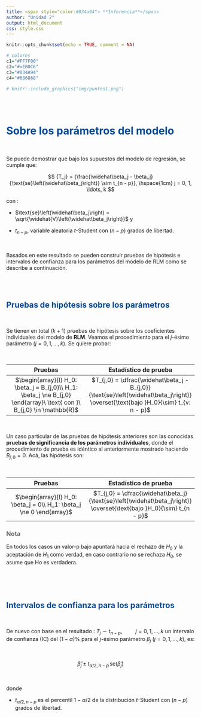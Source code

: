 ```yaml
---
title: <span style="color:#034a94"> **Inferencia**</span>
author: "Unidad 2"
output: html_document
css: style.css
---
```


```r
knitr::opts_chunk$set(echo = TRUE, comment = NA)

# colores
c1="#FF7F00"
c2="#=EB0C6"
c3="#034A94"
c4="#686868"

```

```r
# knitr::include_graphics("img/puntos1.png")
```


<br/> <br/>


# <span style="color:#034a94">**Sobre los parámetros del modelo**</span>

</br>

Se puede demostrar que bajo los supuestos del modelo de regresión, se cumple que:

$$
{T_j} = {\frac{\widehat\beta_j - \beta_j}{\text{se}\left(\widehat\beta_j\right)} \sim t_{n - p}}, \hspace{1cm} j = 0, 1, \ldots, k
$$

con :

* $\text{se}\left(\widehat\beta_j\right) = \sqrt{\widehat{V}\left(\widehat\beta_j\right)}$ y 

* ${t_{n - p}}$, variable aleatoria $t$-Student con $(n-p)$ grados de libertad.

</br>

Basados en este resultado se pueden construir pruebas de hipótesis e intervalos de confianza para los parámetros del modelo de RLM como se describe a continuación.

</br></br>

## <span style="color:#034a94">**Pruebas de hipótesis sobre los parámetros**</span>

</br>

<div class="content-box-blue">

Se tienen en total $(k + 1)$ pruebas de hipótesis sobre los coeficientes individuales del modelo de **RLM**. Veamos el procedimiento para el $j$-ésimo parámetro ($j = 0, 1, \ldots, k$). Se quiere probar:

</br>


| Pruebas                                   | Estadístico de prueba                                |
|:-----------------------------------------:|:----------------------------------------------------:|
|$\begin{array}{l} H_0: \beta_j = B_{j,0}\\ H_1: \beta_j \ne B_{j,0} \end{array}\ \text{ con }\ B_{j,0} \in \mathbb{R}$     | $T_{j,0} = \dfrac{\widehat\beta_j - B_{j,0}}{\text{se}\left(\widehat\beta_j\right)} \overset{\text{bajo }H_0}{\sim} t_{v: n - p}$ |

</br>

Un caso particular de las pruebas de hipótesis anteriores son las conocidas **pruebas de significancia de los parámetros individuales**, donde el procedimiento de prueba es idéntico al anteriormente mostrado haciendo $B_{j,0} = 0$. Acá, las hipótesis son:

</br>

| Pruebas                                   | Estadístico de prueba                                |
|:-----------------------------------------:|:----------------------------------------------------:|
|$\begin{array}{l} H_0: \beta_j = 0\\ H_1: \beta_j \ne 0 \end{array}$  | $T_{j,0} = \dfrac{\widehat\beta_j}{\text{se}\left(\widehat\beta_j\right)} \overset{\text{bajo }H_0}{\sim} t_{n - p}$ |

</div>


<div class="content-box-gray">
### <span style="color:#686868"> **Nota**</span>

En todos los casos un valor-p bajo apuntará hacia el rechazo de $H_0$ y la aceptación de $H_1$ como verdad, en caso contrario no se rechaza $H_0$, se asume que Ho es verdadera.
</div>

</br></br></br>

## <span style="color:#034a94">**Intervalos de confianza para los parámetros**</span>

</br>

De nuevo con base en el resultado : $T_j  \sim t_{n - p}, \hspace{1cm} j = 0, 1, \ldots, k$ un intervalo de confianza (IC) del ${(1 - \alpha)\%}$ para el $j$-ésimo parámetro ${\beta_j}$ ($j = 0, 1, \ldots, k$), es:

</br>

<div class="content-box-blue">
$$
\widehat\beta_j \pm t_{\alpha/2, n - p}\, \text{se}\left(\widehat\beta_j\right)
$$
</div>

</br>

donde 

* ${t_{\alpha/2, n - p}}$ es el percentil $1 - \alpha/2$ de la distribución $t$-Student con $(n - p)$ grados de libertad.

</br></br></br>





